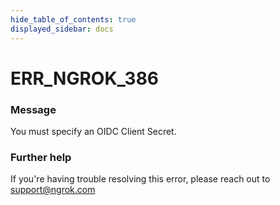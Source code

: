 ```yaml
---
hide_table_of_contents: true
displayed_sidebar: docs
---
```



# ERR_NGROK_386

### Message

You must specify an OIDC Client Secret.

<ErrorDetails error="err_ngrok_386" />

### Further help

If you're having trouble resolving this error, please reach out to [support@ngrok.com](mailto:support@ngrok.com?subject=Help%20with%20ERR_NGROK_386)
